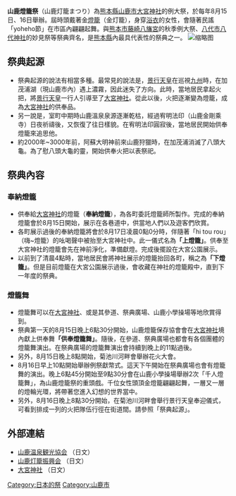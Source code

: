 {{unreferenced|time=2016-07-11T15:14:44+00:00}}
'''山鹿燈籠祭'''（山鹿灯籠まつり）為[[熊本縣|熊本縣]][[山鹿市|山鹿市]][[大宮神社_(山鹿市)|大宮神社]]的例大祭，於每年8月15日、16日舉辦。屆時頭戴著金[[燈籠|燈籠]]（金灯籠），身穿[[浴衣|浴衣]]的女性，會隨著民謠「yoheho節」在市區內翩翩起舞。與[[熊本市|熊本市]][[藤崎八旛宮|藤崎八旛宮]]的秋季例大祭、[[八代市|八代市]][[八代神社|八代神社]]的妙見祭等祭典齊名，是[[熊本縣|熊本縣]]內最具代表性的祭典之一。
[[File:千人燈籠舞.jpg|缩略图]]

== 祭典起源 ==
* 祭典起源的說法有相當多種。最常見的說法是，[[景行天皇|景行天皇]]在巡視[[九州_(日本)|九州]]時，在加茂浦湖（現山鹿市內）遇上濃霧，因此迷失了方向。此時，當地居民拿起火把，將[[景行天皇|景行天皇]]一行人引導至了[[大宮神社_(山鹿市)|大宮神社]]。從此以後，火把逐漸變為燈籠，成為[[大宮神社_(山鹿市)|大宮神社]]的供奉品。
* 另一說是，室町中期時山鹿溫泉泉源逐漸乾枯，經過宥明法印（山鹿金剛乘寺）日夜祈禱後，又恢復了往日樣貌。在宥明法印圓寂後，當地居民開始供奉燈籠來追思他。
* 約2000年~3000年前，阿蘇大明神前來山鹿狩獵時，在加茂浦消滅了八頭大龜。為了慰八頭大龜的靈，開始供奉火把以表祭祀。

== 祭典內容 ==

=== 奉納燈籠 ===
* 供奉給[[大宮神社_(山鹿市)|大宮神社]]的燈籠（'''奉納燈籠'''），為各町委託燈籠師所製作。完成的奉納燈籠會於8月15日開始，展示在各巷道中，供當地人們以及遊客們欣賞。
* 各町展示過後的奉納燈籠將會於8月17日凌晨0點0分時，伴隨著「hi tou rou」（嗨~燈籠）的吆喝聲中被抬至大宮神社中。此一儀式名為'''「上燈籠」'''。供奉至大宮神社的燈籠會先在神前淨化，準備獻燈。完成後擺設在大宮公園展示。
* 以前到了清晨4點時，當地居民會將神社展示的燈籠抬回各町，稱之為'''「下燈籠」'''。但是目前燈籠在大宮公園展示過後，會收藏在神社的燈籠殿中，直到下一年度的祭典。

=== 燈籠舞 ===
* 燈籠舞可以在[[大宮神社_(山鹿市)|大宮神社]]、或是其參道、祭典廣場、山鹿小學操場等地欣賞得到。
* 祭典第一天的8月15日晚上6點30分開始，山鹿燈籠保存協會會在[[大宮神社_(山鹿市)|大宮神社]]境內獻上供奉舞'''「供奉燈籠舞」'''。隨後，在參道、祭典廣場也都會有各個團體的燈籠舞演出。在祭典廣場的燈籠舞演出會持續到晚上的11點過後。
* 另外，8月15日晚上8點開始，菊池川河畔會舉辦花火大會。
* 8月16日早上10點開始舉辦例祭獻幣式。這天下午開始在祭典廣場也會有燈籠舞的演出。晚上6點45分開始至9點30分會在山鹿小學操場舉辦2次「千人燈籠舞」，為山鹿燈籠祭的重頭戲。千位女性頭頂金燈籠翩翩起舞，一層又一層的燈輪光環，將帶著您進入幻想的世界當中。
* 另外，8月16日晚上8點30分開始，在菊池川河畔會舉行景行天皇奉迎儀式，可看到排成一列的火把隊伍行徑在街道間。請參照「祭典起源」。

==外部連結 ==
*[http://www.y-kankoukyoukai.com/ 山鹿温泉観光協会] {{Wayback|url=http://www.y-kankoukyoukai.com/ |date=20081223065414 }} （日文）
*[http://www.yamagatourou.jp/ 山鹿灯籠振興会] {{Wayback|url=http://www.yamagatourou.jp/ |date=20160630221457 }} （日文）
*[http://www.geocities.jp/oomiya_j/ 大宮神社] {{Wayback|url=http://www.geocities.jp/oomiya_j/ |date=20050405081351 }}（日文）

[[Category:日本的祭|Category:日本的祭]]
[[Category:山鹿市|Category:山鹿市]]